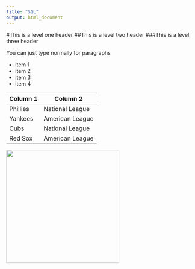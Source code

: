```yaml
---
title: "SQL"
output: html_document
---
```


#This is a level one header
##This is a level two header
###This is a level three header

You can just type normally for paragraphs

* item 1
* item 2
* item 3
* item 4

Column 1 | Column 2
---|---
Phillies | National League
Yankees | American League
Cubs | National League
Red Sox | American League

<img src="impossibly-cute-puppy-21.jpg" width="300"/>

